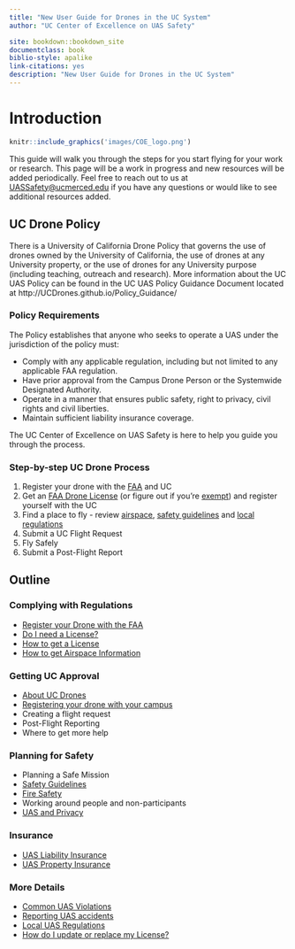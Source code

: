 ```yaml
--- 
title: "New User Guide for Drones in the UC System"
author: "UC Center of Excellence on UAS Safety"

site: bookdown::bookdown_site
documentclass: book
biblio-style: apalike
link-citations: yes
description: "New User Guide for Drones in the UC System"
---
```


# Introduction {-}


```r
knitr::include_graphics('images/COE_logo.png')
```

This guide will walk you through the steps for you start flying for your work or research.  This page will be a work in progress and new resources will be added periodically.  Feel free to reach out to us at [UASSafety@ucmerced.edu](mailto:UASSafety@ucmerced.edu) if you have any questions or would like to see additional resources added.

## UC Drone Policy {-}

There is a University of California Drone Policy that governs the use of drones owned by the University of California, the use of drones at any University property, or the use of drones for any University purpose (including teaching, outreach and research).  More information about the UC UAS Policy can be found in the UC UAS Policy Guidance Document located at http://UCDrones.github.io/Policy_Guidance/

### Policy Requirements {-}
The Policy establishes that anyone who seeks to operate a UAS under the jurisdiction of the policy must:

 - Comply with any applicable regulation, including but not limited to any applicable FAA regulation.
 - Have prior approval from the Campus Drone Person or the Systemwide Designated Authority.
 - Operate in a manner that ensures public safety, right to privacy, civil rights and civil liberties.
 - Maintain sufficient liability insurance coverage.
    
The UC Center of Excellence on UAS Safety is here to help you guide you through the process.  

### Step-by-step UC Drone Process {-}

1. Register your drone with the [FAA](#ch-register) and UC
2. Get an [FAA Drone License](#ch-get-license) (or figure out if you're [exempt](#ch-license)) and register yourself with the UC
3. Find a place to fly - review [airspace](#ch-airspace-info), [safety guidelines](#ch-safety-guidelines) and [local regulations](#ch-local-UAS-regulations)
4. Submit a UC Flight Request
5. Fly Safely
6. Submit a Post-Flight Report

## Outline {-}

### Complying with Regulations {-}

- [Register your Drone with the FAA](#ch-register) 
- [Do I need a License?](#ch-license)
- [How to get a License](#ch-get-license)
- [How to get Airspace Information](#ch-airspace-info)

### Getting UC Approval {-}

- [About UC Drones](#ch-about-UCdrones)
- [Registering your drone with your campus](#ch-add-drone)
- Creating a flight request
- Post-Flight Reporting
- Where to get more help

### Planning for Safety {-}

- Planning a Safe Mission
- [Safety Guidelines](#ch-safety-guidelines)
- [Fire Safety](#ch-fire-safety)
- Working around people and non-participants
- [UAS and Privacy](#ch-privacy)

### Insurance {-}

- [UAS Liability Insurance](#ch-liability-insurance)
- [UAS Property Insurance](#ch-hull-insurance)

### More Details {-}

- [Common UAS Violations](#ch-common-UAS-violations)
- [Reporting UAS accidents](#ch-uas-accident)
- [Local UAS Regulations](#ch-local-UAS-regulations)
- [How do I update or replace my License?](#ch-replace-license)